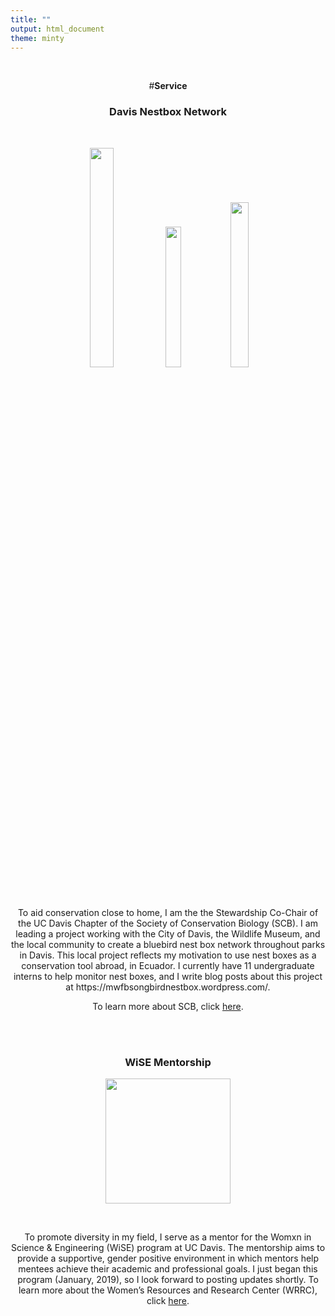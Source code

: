 ```yaml
---
title: ""
output: html_document
theme: minty
---
```


<br>
<center>#**Service**
<br>


### Davis Nestbox Network
<br>

<figure>
 ![](DSC_0021.jpg){width=30%}![](IMG_2642.jpg){width=24%}![](IMG_2742.jpg){width=26%} 
</figure>
<br>
<div align="left">
To aid conservation close to home, I am the the Stewardship Co-Chair of the UC Davis Chapter of the Society of Conservation Biology (SCB). I am leading a project working with the City of Davis, the Wildlife Museum, and the local community to create a bluebird nest box network throughout parks in Davis. This local project reflects my motivation to use nest boxes as a conservation tool abroad, in Ecuador. I currently have 11 undergraduate interns to help monitor nest boxes, and I write blog posts about this project at https://mwfbsongbirdnestbox.wordpress.com/. 

To learn more about SCB, click <a href="http://davisscb.wixsite.com/scbdavis">here</a>.
</div>

<br> 
<br>


### WiSE Mentorship
<figure>
 <img src="WRC.png" width = 200 alt="" />
</figure>
<br>
<div align="left">

To promote diversity in my field, I serve as a mentor for the Womxn in Science & Engineering (WiSE) program at UC Davis. The mentorship aims to provide a supportive, gender positive environment in which mentors help mentees achieve their academic and professional goals. I just began this program (January, 2019), so I look forward to posting updates shortly. To learn more about the Women's Resources and Research Center (WRRC), click <a href="https://wrrc.ucdavis.edu/">here</a>.


</div>
<br>


